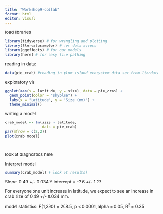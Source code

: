 ```yaml
---
title: "Workshop9-collab"
format: html
editor: visual
---
```


load libraries

```r
library(tidyverse) # for wrangling and plotting
library(lterdatasampler) # for data access
library(ggeffects) # for our models
library(here) # for easy file pathing
```




reading in data:
```r
data(pie_crab) #reading in plum island ecosystem data set from lterdata package
```


exploratory vis
```r
ggplot(aes(x = latitude, y = size), data = pie_crab) + 
  geom_point(color = "skyblue") + 
  labs(x = "Latitude", y = "Size (mm)") + 
  theme_minimal()
```

writing a model 
```r
crab_model <- lm(size ~ latitude,
                 data = pie_crab)
par(mfrow = c(2,2))
plot(crab_model)
                 
                 
```

look at diagnostics here

Interpret model
```r
summary(crab_model) # look at results)
```
Slope: 0.49 +/- 0.034
Y intercept = -3.6 +/- 1.27

For everyone one unit increase in latitude, we expect to see an increase in crab size of 0.49 +/- 0.034 mm.

model statistics: F(1,390) = 208.5, p < 0.0001, alpha = 0.05, R^2^ = 0.35

